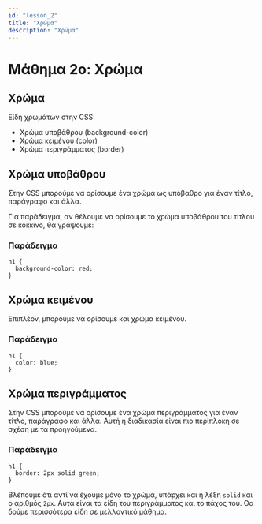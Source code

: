 ```yaml
---
id: "lesson_2"
title: "Χρώμα"
description: "Χρώμα"
---
```


# Μάθημα 2ο: Χρώμα

## Χρώμα

Είδη χρωμάτων στην CSS:
* Χρώμα υποβάθρου (background-color)
* Χρώμα κειμένου (color)
* Χρώμα περιγράμματος (border)

## Χρώμα υποβάθρου

Στην CSS μπορούμε να ορίσουμε ένα χρώμα ως υπόβαθρο για έναν τίτλο, παράγραφο και άλλα.

Για παράδειγμα, αν θέλουμε να ορίσουμε το χρώμα υποβάθρου του τίτλου σε κόκκινο, θα γράψουμε:

### Παράδειγμα

```
h1 {
  background-color: red;
}
```

## Χρώμα κειμένου

Επιπλέον, μπορούμε να ορίσουμε και χρώμα κειμένου.

### Παράδειγμα

```
h1 {
  color: blue;
}
```

## Χρώμα περιγράμματος

Στην CSS μπορούμε να ορίσουμε ένα χρώμα περιγράμματος για έναν τίτλο, παράγραφο και άλλα.
Αυτή η διαδικασία είναι πιο περίπλοκη σε σχέση με τα προηγούμενα.

### Παράδειγμα

```
h1 {
  border: 2px solid green;
}
```

Βλέπουμε ότι αντί να έχουμε μόνο το χρώμα, υπάρχει και η λέξη `solid` και ο αριθμός `2px`.
Αυτά είναι τα είδη του περιγράμματος και το πάχος του.
Θα δούμε περισσότερα είδη σε μελλοντικό μάθημα.